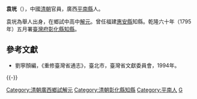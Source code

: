 '''袁垙'''（{{bd|？||？||}}），中國[[清朝|清朝]]官員，廣西[[平南縣|平南縣]]人。

袁垙為舉人出身，在鄉試中高中[[解元|解元]]。曾任福建[[惠安縣|惠安縣]]知縣。乾隆六十年（1795年）五月署[[臺灣府|臺灣府]][[彰化縣|彰化縣]][[知縣|知縣]]。

==參考文獻==
*劉寧顏編，《重修臺灣省通志》，臺北市，臺灣省文獻委員會，1994年。

{{-}}
{{start box}}
{{s-off}}
{{Succession box|[[單瑞龍|單瑞龍]]|[[王增錞|王增錞]]|[[臺灣府|臺灣府]][[彰化縣|彰化縣]][[知縣|知縣]]|<small>乾隆六十年（1795年）署任</small>}}
{{end box}}

{{清朝人物小作品}}
{{DEFAULTSORT:Yuan袁}}
[[Category:清朝廣西鄉試解元|Category:清朝廣西鄉試解元]]
[[Category:清朝彰化縣知縣|Category:清朝彰化縣知縣]]
[[Category:平南人|Category:平南人]]
[[Category:袁姓|G]]